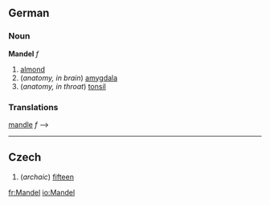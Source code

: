 {{rfc}}
==German==
===Noun===
'''Mandel''' ''f''

#[[almond]]
#(''anatomy, in brain'') [[amygdala]]
#(''anatomy, in throat'') [[tonsil]]

<!--Move this to the correct English page-->
===Translations===
{{cs}} [[mandle]] ''f''
-->

----
==Czech==
<!--Part of speech?-->

#(''archaic'') [[fifteen]]

[[fr:Mandel]]
[[io:Mandel]]